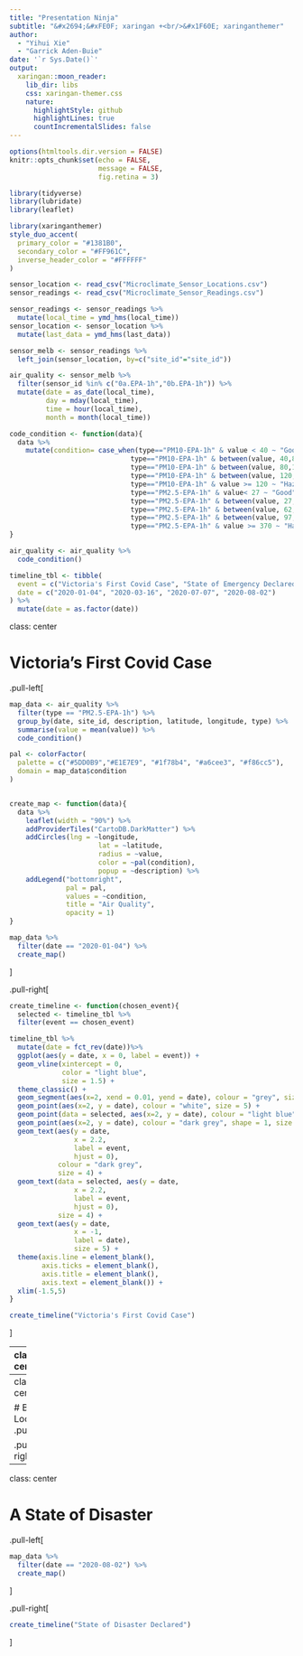 ```yaml
---
title: "Presentation Ninja"
subtitle: "&#x2694;&#xFE0F; xaringan +<br/>&#x1F60E; xaringanthemer"  
author: 
  - "Yihui Xie"
  - "Garrick Aden-Buie"
date: '`r Sys.Date()`'
output:
  xaringan::moon_reader:
    lib_dir: libs
    css: xaringan-themer.css
    nature:
      highlightStyle: github
      highlightLines: true
      countIncrementalSlides: false
---
```


```r
options(htmltools.dir.version = FALSE)
knitr::opts_chunk$set(echo = FALSE,
                      message = FALSE,
                      fig.retina = 3)

library(tidyverse)
library(lubridate)
library(leaflet)
```

```r
library(xaringanthemer)
style_duo_accent(
  primary_color = "#1381B0",
  secondary_color = "#FF961C",
  inverse_header_color = "#FFFFFF"
)
```

```r
sensor_location <- read_csv("Microclimate_Sensor_Locations.csv")
sensor_readings <- read_csv("Microclimate_Sensor_Readings.csv")

sensor_readings <- sensor_readings %>% 
  mutate(local_time = ymd_hms(local_time))
sensor_location <- sensor_location %>% 
  mutate(last_data = ymd_hms(last_data))

sensor_melb <- sensor_readings %>% 
  left_join(sensor_location, by=c("site_id"="site_id"))

air_quality <- sensor_melb %>%
  filter(sensor_id %in% c("0a.EPA-1h","0b.EPA-1h")) %>%
  mutate(date = as_date(local_time),
         day = mday(local_time),
         time = hour(local_time),
         month = month(local_time))

code_condition <- function(data){
  data %>%
    mutate(condition= case_when(type=="PM10-EPA-1h" & value < 40 ~ "Good",
                              type=="PM10-EPA-1h" & between(value, 40,80) ~ "Moderate",
                              type=="PM10-EPA-1h" & between(value, 80,120) ~ "Poor",
                              type=="PM10-EPA-1h" & between(value, 120,240) ~ "Very Poor",
                              type=="PM10-EPA-1h" & value >= 120 ~ "Hazardous",
                              type=="PM2.5-EPA-1h" & value< 27 ~ "Good",
                              type=="PM2.5-EPA-1h" & between(value, 27,62) ~ "Moderate",
                              type=="PM2.5-EPA-1h" & between(value, 62,97) ~ "Poor",
                              type=="PM2.5-EPA-1h" & between(value, 97,370) ~ "Very Poor",
                              type=="PM2.5-EPA-1h" & value >= 370 ~ "Hazardous"))
}

air_quality <- air_quality %>%
  code_condition()

timeline_tbl <- tibble(
  event = c("Victoria's First Covid Case", "State of Emergency Declared", "Lockdown Reinstated", "State of Disaster Declared"),
  date = c("2020-01-04", "2020-03-16", "2020-07-07", "2020-08-02")
) %>%
  mutate(date = as.factor(date))
```
class: center

# Victoria's First Covid Case
.pull-left[
```r
map_data <- air_quality %>%
  filter(type == "PM2.5-EPA-1h") %>%
  group_by(date, site_id, description, latitude, longitude, type) %>%
  summarise(value = mean(value)) %>%
  code_condition()

pal <- colorFactor(
  palette = c("#5DD0B9","#E1E7E9", "#1f78b4", "#a6cee3", "#f86cc5"),
  domain = map_data$condition
)


create_map <- function(data){
  data %>%
    leaflet(width = "90%") %>%
    addProviderTiles("CartoDB.DarkMatter") %>%
    addCircles(lng = ~longitude,
                      lat = ~latitude,
                      radius = ~value,
                      color = ~pal(condition),
                      popup = ~description) %>%
    addLegend("bottomright",
              pal = pal, 
              values = ~condition,
              title = "Air Quality",
              opacity = 1)
}

map_data %>%
  filter(date == "2020-01-04") %>%
  create_map()
```
]

.pull-right[
```r
create_timeline <- function(chosen_event){
  selected <- timeline_tbl %>%
  filter(event == chosen_event)

timeline_tbl %>%
  mutate(date = fct_rev(date))%>%
  ggplot(aes(y = date, x = 0, label = event)) +
  geom_vline(xintercept = 0,
             color = "light blue",
             size = 1.5) +
  theme_classic() +
  geom_segment(aes(x=2, xend = 0.01, yend = date), colour = "grey", size = 1) +
  geom_point(aes(x=2, y = date), colour = "white", size = 5) +
  geom_point(data = selected, aes(x=2, y = date), colour = "light blue", size = 5) +
  geom_point(aes(x=2, y = date), colour = "dark grey", shape = 1, size = 5) +
  geom_text(aes(y = date, 
                x = 2.2, 
                label = event,
                hjust = 0),
            colour = "dark grey",
            size = 4) +
  geom_text(data = selected, aes(y = date, 
                x = 2.2, 
                label = event,
                hjust = 0),
            size = 4) +
  geom_text(aes(y = date,
                x = -1,
                label = date),
                size = 5) +
  theme(axis.line = element_blank(),
        axis.ticks = element_blank(),
        axis.title = element_blank(),
        axis.text = element_blank()) +
  xlim(-1.5,5)
}

create_timeline("Victoria's First Covid Case")
```
]

---
class: center

# A State of Emergency
.pull-left[
```r
map_data %>%
  filter(date == "2020-03-16") %>%
  create_map()
```
]

.pull-right[

```r
create_timeline("State of Emergency Declared")
```
]

---
class: center

# Back to Lockdown
.pull-left[
```r
map_data %>%
  filter(date == "2020-07-07") %>%
  create_map()
```
]

.pull-right[
```r
create_timeline("Lockdown Reinstated")
```
]
---
class: center

# A State of Disaster
.pull-left[
```r
map_data %>%
  filter(date == "2020-08-02") %>%
  create_map()
```
]

.pull-right[
```r
create_timeline("State of Disaster Declared")
```
]
